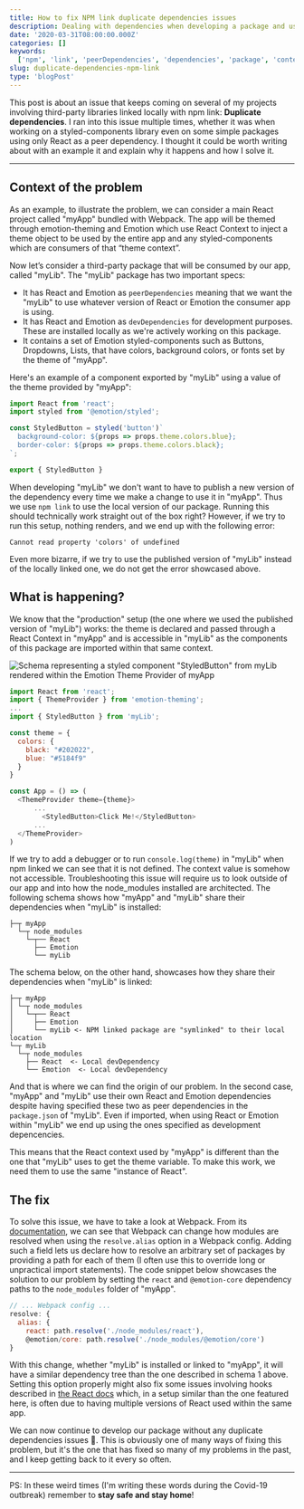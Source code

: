 ```yaml
---
title: How to fix NPM link duplicate dependencies issues
description: Dealing with dependencies when developing a package and using it through npm link.
date: '2020-03-31T08:00:00.000Z'
categories: []
keywords:
  ['npm', 'link', 'peerDependencies', 'dependencies', 'package', 'context', 'react', 'webpack', 'invalid hook call', 'provider']
slug: duplicate-dependencies-npm-link
type: 'blogPost'
---
```


This post is about an issue that keeps coming on several of my projects involving third-party libraries linked locally with npm link: **Duplicate dependencies**. I ran into this issue multiple times, whether it was when working on a styled-components library even on some simple packages using only React as a peer dependency. I thought it could be worth writing about with an example it and explain why it happens and how I solve it.
<hr/>

## Context of the problem

As an example, to illustrate the problem, we can consider a main React project called "myApp" bundled with Webpack. The app will be themed through emotion-theming and Emotion which use React Context to inject a theme object to be used by the entire app and any styled-components which are consumers of that “theme context”.

Now let’s consider a third-party package that will be consumed by our app, called "myLib". The "myLib" package has two important specs:
- It has React and Emotion as `peerDependencies` meaning that we want the "myLib" to use whatever version of React or Emotion the consumer app is using.
- It has React and Emotion as `devDependencies` for development purposes. These are installed locally as we're actively working on this package.
- It contains a set of Emotion styled-components such as Buttons, Dropdowns, Lists,  that have colors, background colors, or fonts set by the theme of "myApp".

Here's an example of a component exported by "myLib" using a value of the theme provided by "myApp":

```javascript title=Example of styled component defined in myLib.
import React from 'react';
import styled from '@emotion/styled';

const StyledButton = styled('button')`
  background-color: ${props => props.theme.colors.blue};
  border-color: ${props => props.theme.colors.black};
`;

export { StyledButton }
```

When developing "myLib" we don't want to have to publish a new version of the dependency every time we make a change to use it in "myApp". Thus we use `npm link` to use the local version of our package.
Running this should technically work straight out of the box right? However, if we try to run this setup, nothing renders, and we end up with the following error:

```
Cannot read property 'colors' of undefined
```

Even more bizarre, if we try to use the published version of "myLib" instead of the locally linked one, we do not get the error showcased above. 

## What is happening?

We know that the "production" setup (the one where we used the published version of "myLib") works: the theme is declared and passed through a React Context in "myApp" and is accessible in "myLib" as the components of this package are imported within that same context. 

![Schema representing a styled component "StyledButton" from myLib rendered within the Emotion Theme Provider of myApp](img/setup-schema-npm-dep.png)

```javascript title=Corresponding code snippet from myApp rendering StyledButton
import React from 'react';
import { ThemeProvider } from 'emotion-theming';
...
import { StyledButton } from 'myLib';

const theme = {
  colors: {
    black: "#202022",
    blue: "#5184f9"
  }
}

const App = () => (
  <ThemeProvider theme={theme}>
      ...
        <StyledButton>Click Me!</StyledButton>
      ...
  </ThemeProvider>
)

```

If we try to add a debugger or to run `console.log(theme)` in "myLib" when npm linked we can see that it is not defined. The context value is somehow not accessible.
Troubleshooting this issue will require us to look outside of our app and into how the node_modules installed are architected. The following schema shows how "myApp" and "myLib" share their dependencies when "myLib" is installed:

```
├─┬ myApp
  └─┬ node_modules
    └─┬── React
      ├── Emotion
      └── myLib
```

The schema below, on the other hand, showcases how they share their dependencies when "myLib" is linked:

```
├─┬ myApp
│ └─┬ node_modules
│   └─┬── React
│     ├── Emotion
│     └── myLib <- NPM linked package are "symlinked" to their local location
└─┬ myLib
  └─┬ node_modules
    ├── React  <- Local devDependency
    └── Emotion  <- Local devDependency
```

And that is where we can find the origin of our problem. In the second case, "myApp" and "myLib" use their own React and Emotion dependencies despite having specified these two as peer dependencies in the `package.json` of "myLib".
Even if imported, when using React or Emotion within "myLib" we end up using the ones specified as development depencencies.

This means that the React context used by "myApp" is different than the one that "myLib" uses to get the theme variable. To make this work, we need them to use the same "instance of React".

## The fix

To solve this issue, we have to take a look at Webpack. From its [documentation](https://webpack.js.org/concepts/), we can see that Webpack can change how modules are resolved when using the `resolve.alias` option in a Webpack config. Adding such a field lets us declare how to resolve an arbitrary set of packages by providing a path for each of them (I often use this to override long or unpractical import statements).
The code snippet below showcases the solution to our problem by setting the `react` and `@emotion-core` dependency paths to the `node_modules` folder of "myApp".

```javascript {4} title=Example of using resolve.alias in a Webpack config file.
// ... Webpack config ...
resolve: {
  alias: {
    react: path.resolve('./node_modules/react'),
    @emotion/core: path.resolve('./node_modules/@emotion/core')
}
```

With this change, whether "myLib" is installed or linked to "myApp", it will have a similar dependency tree than the one described in schema 1 above. Setting this option properly might also fix some issues involving hooks described in [the React docs](https://reactjs.org/warnings/invalid-hook-call-warning.html) which, in a setup similar than the one featured here, is often due to having multiple versions of React used within the same app.

We can now continue to develop our package without any duplicate dependencies issues 🎉. This is obviously one of many ways of fixing this problem, but it's the one that has fixed so many of my problems in the past, and I keep getting back to it every so often.

<hr/>

PS: In these weird times (I'm writing these words during the Covid-19 outbreak) remember to **stay safe and stay home**!

